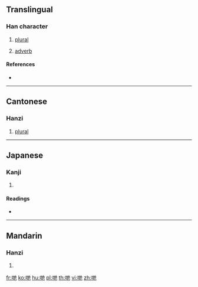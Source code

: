 ==Translingual==

===Han character===
{{Han char|rn=30|rad=口|as=06|sn=9|four=|canj=RGPD|ids=⿰口地}}

# {{label|mul|Cantonese}} [[plural]]
# [[adverb]]

====References====
* {{Han ref|kx=0189.271|dkj=03619|hdz=10612.070|uh=54CB|ud=21707}}

----

==Cantonese==

===Hanzi===
{{yue-hanzi|jyut=|y=dei6}}

# [[plural]]

----

==Japanese==

===Kanji===
{{ja-kanji|grade=|rs=口06}}

# {{defn|lang=ja|sort=口06}}

====Readings====
* {{ja-readings|on=[[てつ]] (tetsu)|kun=}}

----

==Mandarin==

===Hanzi===
{{cmn-hanzi|pin=[[dì]] ([[di4]])|wg=ti<sup>4</sup>}}

# {{defn|lang=cmn|sort=口06}}

[[fr:哋]]
[[ko:哋]]
[[hu:哋]]
[[pl:哋]]
[[th:哋]]
[[vi:哋]]
[[zh:哋]]